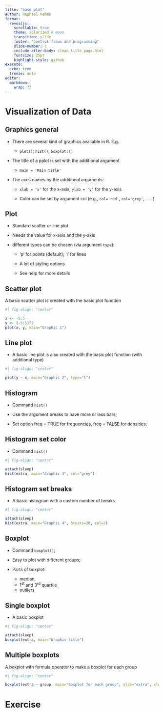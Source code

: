 ```yaml
---
title: "base plot"
author: Raphael Rehms
format: 
  revealjs:
    scrollable: true
    theme: solarized # moon
    transition: slide
    footer: "Control flows and programming"
    slide-number: c
    include-after-body: clean_title_page.html
    fontsize: 25pt
    highlight-style: github
execute: 
  echo: true
  freeze: auto
editor: 
  markdown: 
    wrap: 72
---
```


# Visualization of Data

## Graphics general
- There are several kind of graphics available in R. E.g.

    - ```plot()```;  ```hist()```;  ```boxplot()```;

- The title of a pplot is set with the additional argument
    - ```main = 'Main title'```

- The axes names by the additional arguments:

    - ```xlab = 'x'``` for the x-axis; ```ylab = 'y'``` for the y-axis

    - Color can be set by argument col (e.g., ```col='red'```, ```col='grey'```, . . . )




## Plot
- Standard scatter or line plot

- Needs the value for x-axis and the y-axis

- different types can be chosen (via argument ```type```):

    - 'p' for points (default); 'l' for lines

    - A lot of styling options

    - See help for more details



## Scatter plot
A basic scatter plot is created with the basic plot function
```r
#| fig-align: "center"

x <- -5:5
y <- (-5:5)^2
plot(x, y, main="Graphic 1")
```


## Line plot
- A basic line plot is also created with the basic plot function (with additional type)

```r
#| fig-align: "center"

plot(y ~ x, main="Graphic 2", type="l")
```




## Histogram
- Command ```hist()```

- Use the argument breaks to have more or less bars;

- Set option freq = TRUE for frequencies, freq = FALSE for densities;



## Histogram set color
- Command ```hist()```

```r
#| fig-align: "center"

attach(sleep)
hist(extra, main="Graphic 3", col="grey")
```



## Histogram set breaks 
- A basic histogram with a custom number of breaks

```r
#| fig-align: "center"

attach(sleep)
hist(extra, main="Graphic 4", breaks=20, col=2)
```

## Boxplot

- Command ```boxplot()```;

- Easy to plot with different groups;

- Parts of boxplot:
    - median, 
    - 1^st^ and 3^rd^ quartile
    - outliers



## Single boxplot
- A basic boxplot 

```r
#| fig-align: "center"

attach(sleep)
boxplot(extra, main="Graphic title")
```


## Multiple boxplots 

A boxplot with formula operator to make a boxplot for each group

```r
#| fig-align: "center"

boxplot(extra ~ group, main="Boxplot for each group", ylab="extra", xlab="group")
```


# Exercise

